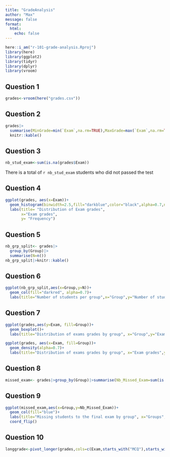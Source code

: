 ```yaml
---
title: "GradeAnalysis"
author: "Max"
message: false
format: 
  html:
    echo: false
---
```


```r
here::i_am("r-101-grade-analysis.Rproj")
library(here)
library(ggplot2)
library(tidyr)
library(dplyr)
library(vroom)
```
## Question 1
```r
grades<-vroom(here("grades.csv"))
```

## Question 2
```r
grades|>
  summarise(MinGrade=min(`Exam`,na.rm=TRUE),MaxGrade=max(`Exam`,na.rm=TRUE),MedianGrade=median(`Exam`,na.rm=TRUE),AvgGrade=mean(`Exam`,na.rm=TRUE))|>
  knitr::kable()
```


## Question 3
```r
nb_stud_exam<-sum(is.na(grades$Exam))
```
There is a total of `r nb_stud_exam` students who did not passed the test

## Question 4
```r
ggplot(grades, aes(x=Exam))+
  geom_histogram(binwidth=2.5,fill="darkblue",color="black",alpha=0.7,na.rm=TRUE)+
  labs(title= "Distribution of Exam grades",
       x="Exam grades",
       y= "Frequency")
```
## Question 5
```r
nb_grp_split<- grades|>
  group_by(Group)|>
  summarise(N=n())
nb_grp_split|>knitr::kable()
```

## Question 6
```r
ggplot(nb_grp_split,aes(x=Group,y=N))+
  geom_col(fill="darkred", alpha=0.7)+
  labs(title="Number of students per group",x="Group",y="Number of students")
```


## Question 7 
```r
ggplot(grades,aes(y=Exam, fill=Group))+
  geom_boxplot()+
  labs(title="Distribution of exams grades by group", x="Group",y="Exam grades")+coord_flip()

ggplot(grades, aes(x=Exam, fill=Group))+
  geom_density(alpha=0.7)+
  labs(title="Distribution of exams grades by group", x="Exam grades",y="Density")+facet_wrap(~Group, ncol=4)
```


## Question 8
```r
missed_exam<- grades|>group_by(Group)|>summarise(Nb_Missed_Exam=sum(is.na(Exam)))
```
## Question 9
```r
ggplot(missed_exam,aes(x=Group,y=Nb_Missed_Exam))+
  geom_col(fill="blue")+
  labs(title="Missing students to the final exam by group", x="Groups",y="Number of missing students")+
  coord_flip()
```

## Question 10
```r
longgrade<-pivot_longer(grades,cols=c(Exam,starts_with("MCQ"),starts_with("Online")),names_to="name",values_to="value")
```


